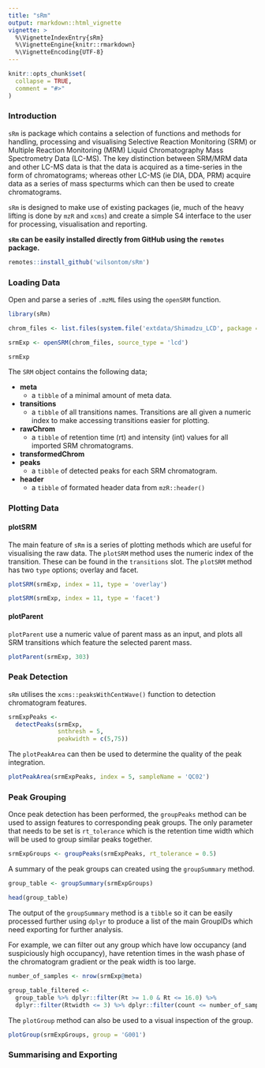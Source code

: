 ```yaml
---
title: "sRm"
output: rmarkdown::html_vignette
vignette: >
  %\VignetteIndexEntry{sRm}
  %\VignetteEngine{knitr::rmarkdown}
  %\VignetteEncoding{UTF-8}
---
```


```r
knitr::opts_chunk$set(
  collapse = TRUE,
  comment = "#>"
)
```

### Introduction

`sRm` is package which contains a selection of functions and methods for handling, processing and visualising Selective Reaction Monitoring (SRM) or Multiple Reaction Monitoring (MRM) Liquid Chromatography Mass Spectrometry Data (LC-MS). The key distinction between SRM/MRM data and other LC-MS data is that the data is acquired as a time-series in the form of chromatograms; whereas other LC-MS (ie DIA, DDA, PRM) acquire data as a series of mass specturms which can then be used to create chromatograms. 

`sRm` is designed to make use of existing packages (ie, much of the heavy lifting is done by `mzR` and `xcms`) and create a simple S4 interface to the user for processing, visualisation and reporting. 


**`sRm` can be easily installed directly from GitHub using the `remotes` package.**

```r
remotes::install_github('wilsontom/sRm')
```

### Loading Data

Open and parse a series of `.mzML` files using the `openSRM` function. 

```r
library(sRm)

chrom_files <- list.files(system.file('extdata/Shimadzu_LCD', package = 'sRm'), full.names = TRUE)

srmExp <- openSRM(chrom_files, source_type = 'lcd')

srmExp

```

The `SRM` object contains the following data;

 * **meta**
    * a `tibble` of a minimal amount of meta data.
 * **transitions**
    * a `tibble` of all transitions names. Transitions are all given a numeric index to make accessing transitions easier for plotting.
 * **rawChrom**
    * a `tibble` of retention time (rt) and intensity (int) values for all imported SRM chromatograms.
 * **transformedChrom**
 * **peaks**
    * a `tibble` of detected peaks for each SRM chromatogram.
 * **header**
    * a `tibble` of formated header data from `mzR::header()`


### Plotting Data

#### plotSRM

The main feature of `sRm` is a series of plotting methods which are useful for visualising the raw data. The `plotSRM` method uses the numeric index of the transition. These can be found in the `transitions` slot. The `plotSRM` method has two `type` options; overlay and facet. 

```r
plotSRM(srmExp, index = 11, type = 'overlay')
```

```r
plotSRM(srmExp, index = 11, type = 'facet')

```


#### plotParent 

`plotParent` use a numeric value of parent mass as an input, and plots all SRM transitions which feature the selected parent mass. 

```r
plotParent(srmExp, 303)
```


### Peak Detection

`sRm` utilises the `xcms::peaksWithCentWave()` function to detection chromatogram features. 

```r
srmExpPeaks <-
  detectPeaks(srmExp,
              snthresh = 5,
              peakwidth = c(5,75))
```


The `plotPeakArea` can then be used to determine the quality of the peak integration. 

```r
plotPeakArea(srmExpPeaks, index = 5, sampleName = 'QC02')
```



### Peak Grouping

Once peak detection has been performed, the `groupPeaks` method can be used to assign features to corresponding peak groups. The only parameter that needs to be set is `rt_tolerance` which is the retention time width which will be used to group similar peaks together.

```r
srmExpGroups <- groupPeaks(srmExpPeaks, rt_tolerance = 0.5)
```

A summary of the peak groups can created using the `groupSummary` method. 

```r
group_table <- groupSummary(srmExpGroups)

head(group_table)
```

The output of the `groupSummary` method is a `tibble` so it can be easily processed further using `dplyr` to produce a list of the main GroupIDs which need exporting for further analysis. 

For example, we can filter out any group which have low occupancy (and suspiciously high occupancy), have retention times in the wash phase of the chromatogram gradient or the peak width is too large. 


```r
number_of_samples <- nrow(srmExp@meta)

group_table_filtered <-
  group_table %>% dplyr::filter(Rt >= 1.0 & Rt <= 16.0) %>%
  dplyr::filter(Rtwidth <= 3) %>% dplyr::filter(count <= number_of_samples)

```


The `plotGroup` method can also be used to a visual inspection of the group. 

```r
plotGroup(srmExpGroups, group = 'G001')
```











### Summarising and Exporting



















